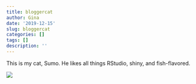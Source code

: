 ```yaml
---
title: bloggercat
author: Gina
date: '2019-12-15'
slug: bloggercat
categories: []
tags: []
description: ''
---
```

This is my cat, Sumo.  He likes all things RStudio, shiny, and fish-flavored.


![](/blog/bloggercat_files/SUMO.jpeg)